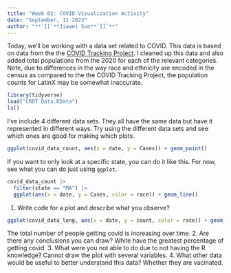 ```yaml
---
title: "Week 02: COVID Visualization Activity"
date: "September, 11 2023"
author: "**`[[`**Jiawei Sun**`]]`**"
---
```


Today, we'll be working with a data set related to COVID.
This data is based on data from the the [COVID Tracking Project](https://covidtracking.com/).
I cleaned up this data and also added total populations from the 2020 for each of the relevant categories.
Note, due to differences in the way race and ethnicity are encoded in the census as compared to the the COVID Tracking Project, the population counts for LatinX may be somewhat inaccurate.

```r
library(tidyverse)
load("CRDT Data.RData")
ls()
```

I've include 4 different data sets.
They all have the same data but have it represented in different ways.
Try using the different data sets and see which ones are good for making which plots.


```r
ggplot(covid_data_count, aes(x = date, y = Cases)) + geom_point()
```



If you want to only look at a specific state, you can do it like this.
For now, see what you can do just using `ggplot`.

```r
covid_data_count |> 
  filter(state == "MA") |> 
  ggplot(aes(x = date, y = Cases, color = race)) + geom_line()
```

1. Write code for a plot and describe what you observe?
```r
ggplot(covid_data_long, aes(x = date, y = count, color = race)) + geom_line()
```
The total number of people getting covid is increasing over time.
2. Are there any conclusions you can draw?
White have the greatest percentage of getting covid.
3. What were you not able to do due to not having the R knowledge?
Cannot draw the plot with several variables.
4. What other data would be useful to better understand this data?
Whether they are vacinated.
